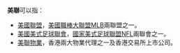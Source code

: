 '''美聯'''可以指：
* [[美國聯盟|美國聯盟]]，[[美國職棒大聯盟|美國職棒大聯盟MLB]]兩聯盟之一。
* [[美國美式足球聯會|美國美式足球聯會]]，[[國家美式足球聯盟|國家美式足球聯盟NFL]]兩聯會之一。
* [[美聯物業|美聯物業]]，香港兩大物業代理之一及香港交易所上市公司。
{{disambig|Cat=組織機構消歧義}}